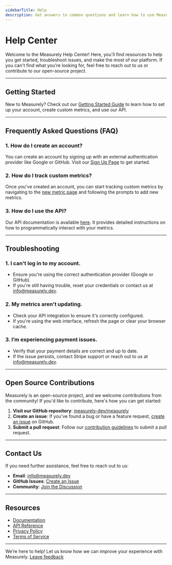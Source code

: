 ```yaml
---
sidebarTitle: Help
description: Get answers to common questions and learn how to use Measurely's platform and services.
---
```


# Help Center

Welcome to the Measurely Help Center! Here, you'll find resources to help you get started, troubleshoot issues, and make the most of our platform. If you can't find what you're looking for, feel free to reach out to us or contribute to our open-source project.

---

## Getting Started

New to Measurely? Check out our [Getting Started Guide](/docs/) to learn how to set up your account, create custom metrics, and use our API.

---

## Frequently Asked Questions (FAQ)

### 1. How do I create an account?

You can create an account by signing up with an external authentication provider like Google or GitHub. Visit our [Sign Up Page](https://measurely.dev/register) to get started.

### 2. How do I track custom metrics?

Once you've created an account, you can start tracking custom metrics by navigating to the [new metric page](https://measurely.dev/dashboard/new-metric) and following the prompts to add new metrics.

### 3. How do I use the API?

Our API documentation is available [here](/docs/api-references). It provides detailed instructions on how to programmatically interact with your metrics.

---

## Troubleshooting

### 1. I can't log in to my account.

- Ensure you're using the correct authentication provider (Google or GitHub).
- If you're still having trouble, reset your credentials or contact us at [info@measurely.dev](mailto:info@measurely.dev).

### 2. My metrics aren't updating.

- Check your API integration to ensure it's correctly configured.
- If you're using the web interface, refresh the page or clear your browser cache.

### 3. I’m experiencing payment issues.

- Verify that your payment details are correct and up to date.
- If the issue persists, contact Stripe support or reach out to us at [info@measurely.dev](mailto:info@measurely.dev).

---

## Open Source Contributions

Measurely is an open-source project, and we welcome contributions from the community! If you'd like to contribute, here's how you can get started:

1. **Visit our GitHub repository**: [measurely-dev/measurely](https://github.com/measurely-dev/measurely)
2. **Create an issue**: If you've found a bug or have a feature request, [create an issue](https://github.com/measurely-dev/measurely/issues) on GitHub.
3. **Submit a pull request**: Follow our [contribution guidelines](https://github.com/measurely-dev/measurely/blob/main/CONTRIBUTING.md) to submit a pull request.

---

## Contact Us

If you need further assistance, feel free to reach out to us:

- **Email**: [info@measurely.dev](mailto:info@measurely.dev)
- **GitHub Issues**: [Create an Issue](https://github.com/measurely-dev/measurely/issues/new)
- **Community**: [Join the Discussion](https://x.com/getmeasurely)

---

## Resources

- [Documentation](/docs)
- [API Reference](/docs/api-references)
- [Privacy Policy](/legal/privacy)
- [Terms of Service](/legal/terms)

---

We’re here to help! Let us know how we can improve your experience with Measurely. [Leave feedback](https://github.com/measurely-dev/measurely/issues/new?title=Leave%20Feedback%20for%20Measurely&labels=feedback)
